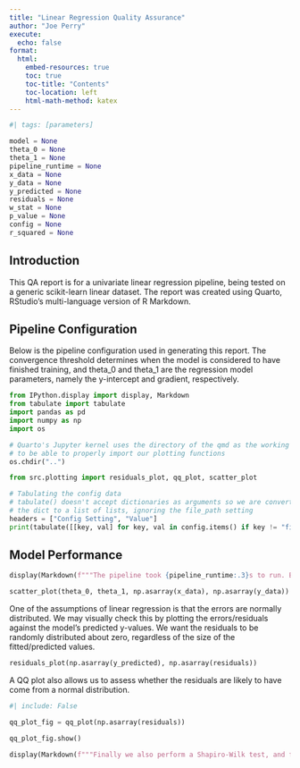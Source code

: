 ```yaml
---
title: "Linear Regression Quality Assurance"
author: "Joe Perry"
execute:
  echo: false
format:
  html:
    embed-resources: true
    toc: true
    toc-title: "Contents"
    toc-location: left
    html-math-method: katex
---
```


```python
#| tags: [parameters]

model = None
theta_0 = None
theta_1 = None
pipeline_runtime = None
x_data = None
y_data = None
y_predicted = None
residuals = None
w_stat = None
p_value = None
config = None
r_squared = None

```

## Introduction

This QA report is for a univariate linear regression pipeline, being tested on a generic scikit-learn linear dataset. The report was created using Quarto, RStudio's multi-language version of R Markdown.

## Pipeline Configuration

Below is the pipeline configuration used in generating this report. The convergence threshold determines when the model is considered to have finished training, and theta_0 and theta_1 are the regression model parameters, namely the y-intercept and gradient, respectively.

```python

from IPython.display import display, Markdown
from tabulate import tabulate
import pandas as pd
import numpy as np
import os

# Quarto's Jupyter kernel uses the directory of the qmd as the working directory so we must move up one directory level in order
# to be able to properly import our plotting functions
os.chdir("..")

from src.plotting import residuals_plot, qq_plot, scatter_plot

# Tabulating the config data
# tabulate() doesn't accept dictionaries as arguments so we are converting
# the dict to a list of lists, ignoring the file_path setting
headers = ["Config Setting", "Value"]
print(tabulate([[key, val] for key, val in config.items() if key != "file_path"], headers = headers))
```

## Model Performance

```python

display(Markdown(f"""The pipeline took {pipeline_runtime:.3}s to run. Below we see the best fit line of the model plotted alongside the data. The model has a coefficient of determination (R^2) of {r_squared:.5}, and the predicted intercept and gradient values are {theta_0:.3} and {theta_1:.3} respectively."""))
```


```python

scatter_plot(theta_0, theta_1, np.asarray(x_data), np.asarray(y_data))
```

One of the assumptions of linear regression is that the errors are normally distributed. 
We may visually check this by plotting the errors/residuals against the model's predicted 
y-values. We want the residuals to be randomly distributed about zero, regardless of the 
size of the fitted/predicted values.

```python

residuals_plot(np.asarray(y_predicted), np.asarray(residuals))
```

A QQ plot also allows us to assess whether the residuals are likely to have come from a normal 
distribution.

```python
#| include: False

qq_plot_fig = qq_plot(np.asarray(residuals))
```

```python

qq_plot_fig.show()
```


```python

display(Markdown(f"""Finally we also perform a Shapiro-Wilk test, and find a Wilk-statistic of {w_stat:.3} and a p-value of {p_value:.3} for the residuals. """))
```